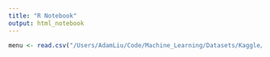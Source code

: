 ```yaml
---
title: "R Notebook"
output: html_notebook
---
```


```r

menu <- read.csv("/Users/AdamLiu/Code/Machine_Learning/Datasets/Kaggle/macdonalds_menu.csv")
```


	

